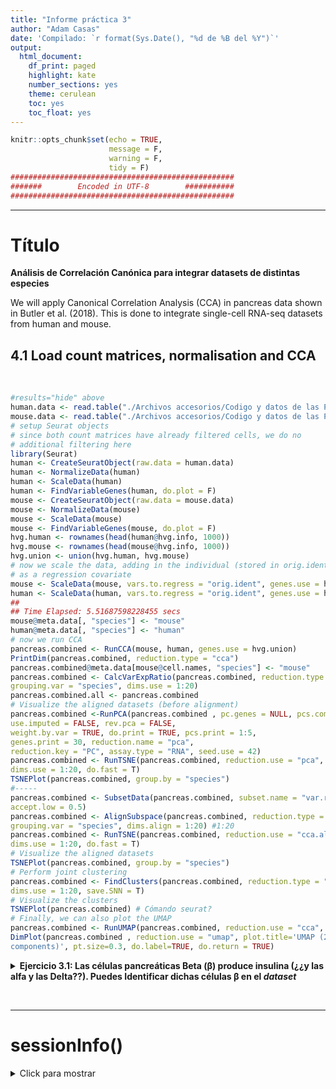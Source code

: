 ```yaml
---
title: "Informe práctica 3"
author: "Adam Casas"
date: 'Compilado: `r format(Sys.Date(), "%d de %B del %Y")`'
output: 
  html_document:
    df_print: paged
    highlight: kate
    number_sections: yes
    theme: cerulean
    toc: yes
    toc_float: yes
---
```


```r
knitr::opts_chunk$set(echo = TRUE,
                      message = F,
                      warning = F,
                      tidy = F)
##################################################
#######        Encoded in UTF-8        ###########
##################################################
```

***

# Título


__Análisis de Correlación Canónica para integrar datasets de distintas especies__


We will apply Canonical Correlation Analysis (CCA) in pancreas data shown in Butler et al. (2018). This
is done to integrate single-cell RNA-seq datasets from human and mouse.

## 4.1 Load count matrices, normalisation and CCA

<br>


```r
#results="hide" above
human.data <- read.table("./Archivos accesorios/Codigo y datos de las Practicas 1-4/data/pancreas_human.expressionMatrix.txt", sep = "\t")
mouse.data <- read.table("./Archivos accesorios/Codigo y datos de las Practicas 1-4/data/pancreas_mouse.expressionMatrix.txt", sep = "\t")
# setup Seurat objects
# since both count matrices have already filtered cells, we do no
# additional filtering here
library(Seurat)
human <- CreateSeuratObject(raw.data = human.data)
human <- NormalizeData(human)
human <- ScaleData(human)
human <- FindVariableGenes(human, do.plot = F)
mouse <- CreateSeuratObject(raw.data = mouse.data)
mouse <- NormalizeData(mouse)
mouse <- ScaleData(mouse)
mouse <- FindVariableGenes(mouse, do.plot = F)
hvg.human <- rownames(head(human@hvg.info, 1000))
hvg.mouse <- rownames(head(mouse@hvg.info, 1000))
hvg.union <- union(hvg.human, hvg.mouse)
# now we scale the data, adding in the individual (stored in orig.ident)
# as a regression covariate
mouse <- ScaleData(mouse, vars.to.regress = "orig.ident", genes.use = hvg.union)
human <- ScaleData(human, vars.to.regress = "orig.ident", genes.use = hvg.union)
##
## Time Elapsed: 5.51687598228455 secs
mouse@meta.data[, "species"] <- "mouse"
human@meta.data[, "species"] <- "human"
# now we run CCA
pancreas.combined <- RunCCA(mouse, human, genes.use = hvg.union)
PrintDim(pancreas.combined, reduction.type = "cca")
pancreas.combined@meta.data[mouse@cell.names, "species"] <- "mouse"
pancreas.combined <- CalcVarExpRatio(pancreas.combined, reduction.type = "pca",
grouping.var = "species", dims.use = 1:20)
pancreas.combined.all <- pancreas.combined
# Visualize the aligned datasets (before alignment)
pancreas.combined <-RunPCA(pancreas.combined , pc.genes = NULL, pcs.compute = 20,
use.imputed = FALSE, rev.pca = FALSE,
weight.by.var = TRUE, do.print = TRUE, pcs.print = 1:5,
genes.print = 30, reduction.name = "pca",
reduction.key = "PC", assay.type = "RNA", seed.use = 42)
pancreas.combined <- RunTSNE(pancreas.combined, reduction.use = "pca",
dims.use = 1:20, do.fast = T)
TSNEPlot(pancreas.combined, group.by = "species")
#-----
pancreas.combined <- SubsetData(pancreas.combined, subset.name = "var.ratio.pca",
accept.low = 0.5)
pancreas.combined <- AlignSubspace(pancreas.combined, reduction.type = "cca",
grouping.var = "species", dims.align = 1:20) #1:20
pancreas.combined <- RunTSNE(pancreas.combined, reduction.use = "cca.aligned",
dims.use = 1:20, do.fast = T)
# Visualize the aligned datasets
TSNEPlot(pancreas.combined, group.by = "species")
# Perform joint clustering
pancreas.combined <- FindClusters(pancreas.combined, reduction.type = "cca.aligned",
dims.use = 1:20, save.SNN = T)
# Visualize the clusters
TSNEPlot(pancreas.combined) # Cómando seurat?
# Finally, we can also plot the UMAP
pancreas.combined <- RunUMAP(pancreas.combined, reduction.use = "cca", dims.use = 1:20)
DimPlot(pancreas.combined , reduction.use = "umap", plot.title='UMAP (20 canonical
components)', pt.size=0.3, do.label=TRUE, do.return = TRUE)
```






<details>
<summary> __Ejercicio 3.1: Las células pancreáticas Beta (β) produce insulina (¿¿y las alfa y las Delta??). Puedes Identificar dichas células β en el _dataset___ </summary>


Consulta la info de gen como __PDX1__ en _Genecards_ o similares, y luego la _Proteómic Tissue Expression Atlas_ o coom se llame

Tip: Use gene marker, e.g. PDX1. 

<br>

__Solución:__


</details>





<br>

***

# sessionInfo()

<details>

<summary> Click para mostrar </summary>

```r
sessionInfo()
```

</details>
